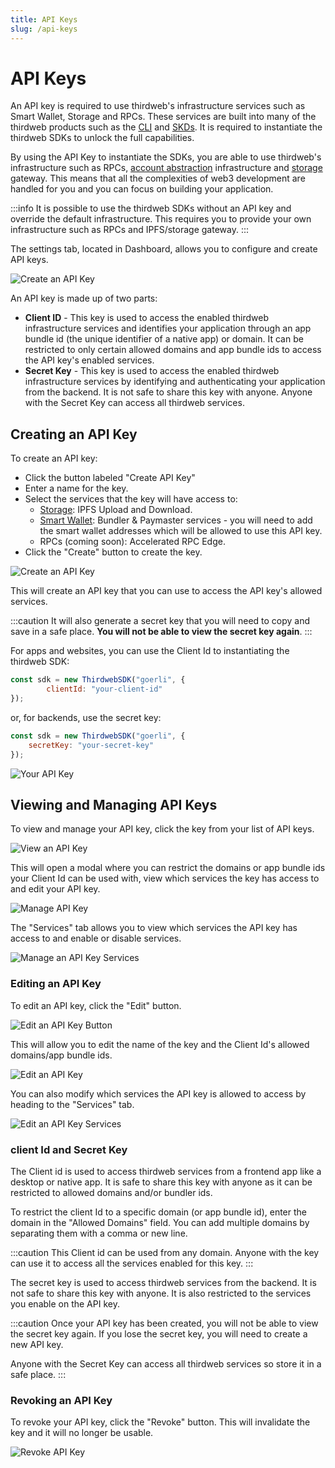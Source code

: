 ```yaml
---
title: API Keys
slug: /api-keys
---
```


# API Keys

An API key is required to use thirdweb's infrastructure services such as Smart Wallet, Storage and RPCs. These services are built into many of the thirdweb products such as the [CLI](/cli) and [SKDs](/sdk).
It is required to instantiate the thirdweb SDKs to unlock the full capabilities. 

By using the API Key to instantiate the SDKs, you are able to use thirdweb's infrastructure such as RPCs, [account abstraction](/glossary/smart-wallet) infrastructure and [storage](/storage) gateway.
This means that all the complexities of web3 development are handled for you and you can focus on building your application.

:::info
It is possible to use the thirdweb SDKs without an API key and override the default infrastructure. This requires you to provide your own infrastructure such as RPCs and IPFS/storage gateway.
:::

The settings tab, located in Dashboard, allows you to configure and create API keys. 

![Create an API Key](/assets/dashboard/settings-tab.png)

An API key is made up of two parts:

- **Client ID** - This key is used to access the enabled thirdweb infrastructure services and identifies your application through an app bundle id (the unique identifier of a native app) or domain. It can be restricted to only certain allowed domains and app bundle ids to access the API key's enabled services.
- **Secret Key** - This key is used to access the enabled thirdweb infrastructure services by identifying and authenticating your application from the backend. It is not safe to share this key with anyone. Anyone with the Secret Key can access all thirdweb services.

## Creating an API Key

To create an API key:

- Click the button labeled "Create API Key"
- Enter a name for the key.
- Select the services that the key will have access to:
    - [Storage](/storage): IPFS Upload and Download.
    - [Smart Wallet](/wallet/smart-wallet): Bundler & Paymaster services - you will need to add the smart wallet addresses which will be allowed to use this API key.
    - RPCs (coming soon): Accelerated RPC Edge.
- Click the "Create" button to create the key.

![Create an API Key](/assets/dashboard/create-api-key.png)

This will create an API key that you can use to access the API key's allowed services.

:::caution
It will also generate a secret key that you will need to copy and save in a safe place. **You will not be able to view the secret key again**.
:::

For apps and websites, you can use the Client Id to instantiating the thirdweb SDK:

```javascript
const sdk = new ThirdwebSDK("goerli", {
        clientId: "your-client-id"
});
```

or, for backends, use the secret key:

```javascript
const sdk = new ThirdwebSDK("goerli", {
    secretKey: "your-secret-key"
});
```

![Your API Key](/assets/dashboard/your-api-key.png)

## Viewing and Managing API Keys

To view and manage your API key, click the key from your list of API keys. 

![View an API Key](/assets/dashboard/view-api-key.png)

This will open a modal where you can restrict the domains or app bundle ids your Client Id can be used with, view which services the key has access to and edit your API key.

![Manage API Key](/assets/dashboard/manage-api-key.png)

The "Services" tab allows you to view which services the API key has access to and enable or disable services.

![Manage an API Key Services](/assets/dashboard/manage-services-api-key.png)

### Editing an API Key

To edit an API key, click the "Edit" button. 

![Edit an API Key Button](/assets/dashboard/edit-api-key-highlighted.png)

This will allow you to edit the name of the key and the Client Id's allowed domains/app bundle ids.

![Edit an API Key](/assets/dashboard/edit-api-key.png)

You can also modify which services the API key is allowed to access by heading to the "Services" tab.

![Edit an API Key Services](/assets/dashboard/edit-api-key-services.png)

### client Id and Secret Key

The Client id is used to access thirdweb services from a frontend app like a desktop or native app. It is safe to share this key with anyone as it can be restricted to allowed domains and/or bundler ids. 

To restrict the client Id to a specific domain (or app bundle id), enter the domain in the "Allowed Domains" field. You can add multiple domains by separating them with a comma or new line.

:::caution
This Client id can be used from any domain. Anyone with the key can use it to access all the services enabled for this key.
:::

The secret key is used to access thirdweb services from the backend. It is not safe to share this key with anyone. It is also restricted to the services you enable on the API key. 

:::caution
Once your API key has been created, you will not be able to view the secret key again. If you lose the secret key, you will need to create a new API key.

Anyone with the Secret Key can access all thirdweb services so store it in a safe place.
:::

### Revoking an API Key

To revoke your API key, click the "Revoke" button. This will invalidate the key and it will no longer be usable.

![Revoke API Key](/assets/dashboard/revoke-api-key.png)